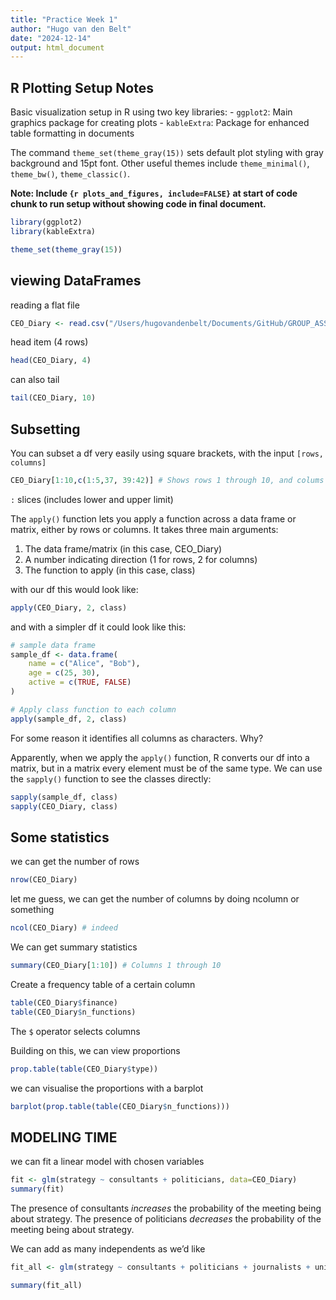 ```yaml
---
title: "Practice Week 1"
author: "Hugo van den Belt"
date: "2024-12-14"
output: html_document
---
```



## R Plotting Setup Notes

Basic visualization setup in R using two key libraries:
- `ggplot2`: Main graphics package for creating plots
- `kableExtra`: Package for enhanced table formatting in documents

The command `theme_set(theme_gray(15))` sets default plot styling with gray background and 15pt font. Other useful themes include `theme_minimal()`, `theme_bw()`, `theme_classic()`.

**Note: Include `{r plots_and_figures, include=FALSE}` at start of code chunk to run setup without showing code in final document.**
```r
library(ggplot2)
library(kableExtra)

theme_set(theme_gray(15))
```


## viewing DataFrames
reading a flat file
```r
CEO_Diary <- read.csv("/Users/hugovandenbelt/Documents/GitHub/GROUP_ASSIGNMENT/survey_response_data.csv")
```

head item (4 rows)
```r
head(CEO_Diary, 4)
```

can also tail
```r
tail(CEO_Diary, 10)
```


## Subsetting
You can subset a df very easily using square brackets, with the input `[rows, columns]`

```r
CEO_Diary[1:10,c(1:5,37, 39:42)] # Shows rows 1 through 10, and colums 1 through 5, 37, and 39 through 42
```

`:` slices (includes lower and upper limit)

The `apply()` function lets you apply a function across a data frame or matrix, either by rows or columns. It takes three main arguments:

1. The data frame/matrix (in this case, CEO_Diary)
2. A number indicating direction (1 for rows, 2 for columns)
3. The function to apply (in this case, class)

with our df this would look like:

```r
apply(CEO_Diary, 2, class)
```

and with a simpler df it could look like this:

```r
# sample data frame
sample_df <- data.frame(
    name = c("Alice", "Bob"),        
    age = c(25, 30),              
    active = c(TRUE, FALSE)        
)

# Apply class function to each column
apply(sample_df, 2, class)
```

For some reason it identifies all columns as characters. Why?

Apparently, when we apply the `apply()` function, R converts our df into a matrix, but in a matrix every element must be of the same type. We can use the `sapply()` function to see the classes directly:

```r
sapply(sample_df, class)
sapply(CEO_Diary, class)
```

## Some statistics

we can get the number of rows 

```r
nrow(CEO_Diary)
```

let me guess, we can get the number of columns by doing ncolumn or something

```r
ncol(CEO_Diary) # indeed
```


We can get summary statistics

```r
summary(CEO_Diary[1:10]) # Columns 1 through 10
```


Create a frequency table of a certain column
```r
table(CEO_Diary$finance)
table(CEO_Diary$n_functions)
```
The `$` operator selects columns


Building on this, we can view proportions
```r
prop.table(table(CEO_Diary$type))
```


we can visualise the proportions with a barplot

```r
barplot(prop.table(table(CEO_Diary$n_functions)))
```


## MODELING TIME

we can fit a linear model with chosen variables
```r
fit <- glm(strategy ~ consultants + politicians, data=CEO_Diary)
summary(fit)
```

The presence of consultants *increases* the probability of the meeting being about strategy. 
The presence of politicians *decreases* the probability of the meeting being about strategy. 

We can add as many independents as we'd like
```r
fit_all <- glm(strategy ~ consultants + politicians + journalists + unions + investors + lawyers, data=CEO_Diary)

summary(fit_all)
```

